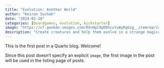 ```yaml
---
title: "Evolution: Another World"
author: "Keiran Suchak"
date: "2024-02-28"
categories: [boardgames, evolution, kickstarter]
image: "https://cf.geekdo-images.com/RVnHpC9pDOhcvtuWyRqGzg__itemrep/img/5XkxBgoOnZ4u_k07QeOHsqPs4C8=/fit-in/246x300/filters:strip_icc()/pic7533877.png"
description: "Create creatures and help them evolve in a strange magical world!"
---
```


This is the first post in a Quarto blog. Welcome!

Since this post doesn't specify an explicit `image`, the first image in the post will be used in the listing page of posts.


